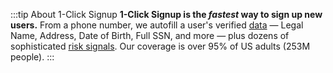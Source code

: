 :::tip About 1-Click Signup
**1-Click Signup is the _fastest_ way to sign up new users.** From a phone number, we autofill a user's verified [data](/reference/data/outputs#credentials#core-data) — Legal Name, Address, Date of Birth, Full SSN, and more — plus dozens of sophisticated [risk signals](/reference/data/outputs#metadata#risk-signals). Our coverage is over 95% of US adults (253M people).
:::
